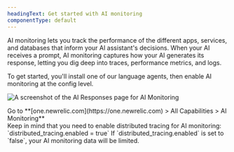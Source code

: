 ```yaml
---
headingText: Get started with AI monitoring
componentType: default
---
```



AI monitoring lets you track the performance of the different apps, services, and databases that inform your AI assistant's decisions. When your AI receives a prompt, AI monitoring captures how your AI generates its response, letting you dig deep into traces, performance metrics, and logs. 

To get started, you'll install one of our language agents, then enable AI monitoring at the config level. 

<img
    title="AI Responses page for AIM"
    alt="A screenshot of the AI Responses page for AI Monitoring"
    src={apmAIResponsesDefaultPage}
/>

<figcaption>
    Go to **[one.newrelic.com](https://one.newrelic.com) > All Capabilities > AI Monitoring**
</figcaption>

<Callout variant="tip">
Keep in mind that you need to enable distributed tracing for AI monitoring: `distributed_tracing.enabled = true` If `distributed_tracing.enabled` is set to `false`, your AI monitoring data will be limited. 
</Callout>  
